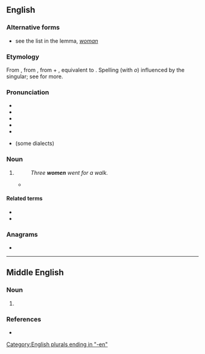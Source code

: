 {{also|wǒmen|wǒmén|-women}}
==English==

===Alternative forms===
* see the list in the lemma, ''[[woman]]''

===Etymology===
From {{etyl|enm|en}} {{m|enm|wimmen}}, from {{etyl|ang|en}} {{m|ang|wīfmenn||women}}, from {{m|ang|wīf||female}} + {{m|ang|menn||men, persons, human beings}}, equivalent to {{compound|en|wife|men|nocat=1}}. Spelling (with ''o'') influenced by the singular; see {{m|en|woman}} for more.

===Pronunciation===
* {{IPA|/ˈwɪmɪn/|lang=en}}
* {{audio|en-uk-women.ogg|Audio (UK)|lang=en}}
* {{audio|en-ca-women.opus|Audio (CA)|lang=en}}
* {{rhymes|ɪmɪn|lang=en}}
* {{hyphenation|wom|en|lang=en}}
* {{a|New Zealand|South Africa}} {{homophones|lang=en|woman}} (some dialects)

===Noun===
{{head|en|noun form}}

# {{en-irregular plural of|woman}}
#: ''Three '''women''' went for a walk.''
#* {{seeCites}}

====Related terms====
* {{l|en|women's lib}}
* {{l|en|womenfolk}}

===Anagrams===
* {{anagrams|en|a=emnow|Mowen|menow}}

[[Category:English plurals ending in "-en"]]

----

==Middle English==

===Noun===
{{head|enm|noun plural form|g=p}}

# {{alt form|wommen|lang=enm}}

===References===
* {{R:MED Online|entry= womman (n.)  |id=MED53363 |accessdate=2018-04-06}}